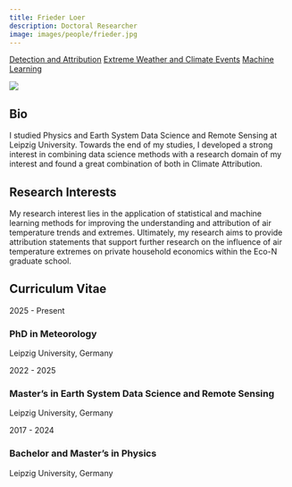 ```yaml
---
title: Frieder Loer
description: Doctoral Researcher
image: images/people/frieder.jpg
---
```


<div class="person-tags">
  <a href="/research/detection_and_attribution/index.qmd" class="tag">Detection and Attribution</a>
  <a href="/research/extremes/index.qmd" class="tag">Extreme Weather and Climate Events</a>
  <a href="/research/machine_learning/index.qmd" class="tag">Machine Learning</a>
</div>

<div class="profile-container">
<div class="profile-image-container">
<img src="/images/people/frieder.jpg" class="profile-image">
<div class="social-icons">
  <a href="mailto:Frieder.loer@uni-leipzig.de" target="_blank">
    <i class="fa-solid fa-envelope"></i>
  </a>
</div>
</div>

<div class="bio-content">

## Bio  

I studied Physics and Earth System Data Science and Remote Sensing at Leipzig University. Towards the end of my studies, I developed a strong interest in combining data science methods with a research domain of my interest and found a great combination of both in Climate Attribution. 

</div>
</div>

## Research Interests

My research interest lies in the application of statistical and machine learning methods for improving the understanding and attribution of air temperature trends and extremes. Ultimately, my research aims to provide attribution statements that support further research on the influence of air temperature extremes on private household economics within the Eco-N graduate school.



## Curriculum Vitae <span class="cv-toggle" data-bs-toggle="collapse" data-bs-target="#cv-timeline" aria-expanded="false"></span>

<div id="cv-timeline" class="collapse">
<div class="timeline">
<div class="timeline-item">
<div class="timeline-date">2025 - Present</div>
<div class="timeline-content">
<h3>PhD in Meteorology</h3>
<p>Leipzig University, Germany</p>
</div>
</div>

<div class="timeline-item">
<div class="timeline-date">2022 - 2025</div>
<div class="timeline-content">
<h3>Master’s in Earth System Data Science and Remote Sensing</h3>
<p>Leipzig University, Germany</p>
</div>
</div>


<div class="timeline-item">
<div class="timeline-date">2017 - 2024</div>
<div class="timeline-content">
<h3>Bachelor and Master’s in Physics </h3>
<p>Leipzig University, Germany</p>
</div>
</div>
</div>
</div>

